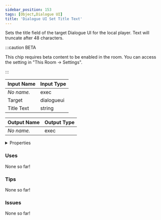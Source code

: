 ```yaml
---
sidebar_position: 153
tags: [Object,Dialogue UI]
title: 'Dialogue UI Set Title Text'
---
```


Sets the title field of the target Dialogue UI for the local player. Text will truncate after 48 characters.

:::caution BETA

This chip requires beta content to be enabled in the room. You can access the setting in "This Room -> Settings".

:::


<EsbSvg />

| Input Name | Input Type |
|-----------|-----------|
| *No name.* | exec |
| Target | dialogueui |
| Title Text | string |

| Output Name | Output Type |
|-----------|-----------|
| *No name.* | exec |


<details>
  <summary>Properties</summary>
  <div>
    <div>
    <table>
      <thead>
        <tr>
          <th>Is beta required?</th>
          <th>✅</th>
        </tr>
        <tr>
          <th>Is this chip a trolling risk?</th>
          <th>❌</th>
        </tr>
        <tr>
          <th>Is this chip a role assignment risk?</th>
          <th>❌</th>
        </tr>
        <tr>
          <th>Chip UUID</th>
          <th>45566130-ee6e-4eca-8f05-7e264001afc1</th>
        </tr>
      </thead>
    </table>
    </div>
  </div>
</details>

### Uses

None so far!

### Tips

None so far!

### Issues

None so far!